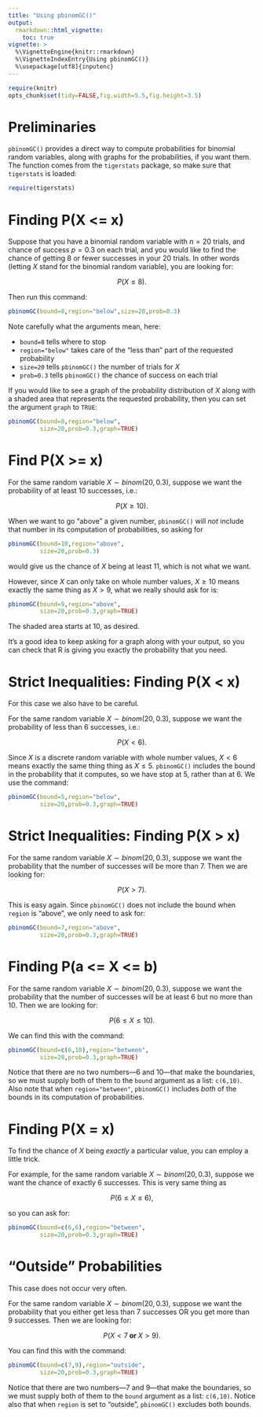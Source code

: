 ```yaml
---
title: "Using pbinomGC()"
output:
  rmarkdown::html_vignette:
    toc: true
vignette: >
  %\VignetteEngine{knitr::rmarkdown}
  %\VignetteIndexEntry{Using pbinomGC()}
  %\usepackage[utf8]{inputenc}
---
```


```r
require(knitr)
opts_chunk$set(tidy=FALSE,fig.width=5.5,fig.height=3.5)
```


# Preliminaries

`pbinomGC()` provides a direct way to compute probabilities for binomial random variables, along with graphs for the probabilities, if you want them.  The function comes from the `tigerstats` package, so make sure that `tigerstats` is loaded:

```r
require(tigerstats)
```

# Finding P(X <= x)

Suppose that you have a binomial random variable with $n=20$ trials, and chance of success $p=0.3$ on each trial, and you would like to find the chance of getting 8 or fewer successes in your 20 trials.  In other words (letting $X$ stand for the binomial random variable), you are looking for:

$$P(X \leq 8).$$

Then run this command:

```r
pbinomGC(bound=8,region="below",size=20,prob=0.3)
```

Note carefully what the arguments mean, here:

* `bound=8` tells where to stop
* `region="below"` takes care of the "less than" part of the requested probability
* `size=20` tells `pbinomGC()` the number of trials for $X$
* `prob=0.3` tells `pbinomGC()` the chance of success on each trial

If you would like to see a graph of the probability distribution of $X$ along with a shaded area that represents the requested probability, then you can set the argument `graph` to `TRUE`:

```r
pbinomGC(bound=8,region="below",
         size=20,prob=0.3,graph=TRUE)
```


# Find P(X >= x)

For the same random variable $X \sim binom(20,0.3)$, suppose we want the probability of at least 10 successes, i.e.:

$$P(X \geq 10).$$

When we want to go "above" a given number, `pbinomGC()` will *not* include that number in its computation of probabilities, so asking for

```r
pbinomGC(bound=10,region="above",
         size=20,prob=0.3)
```

would give us the chance of $X$ being at least 11, which is not what we want.

However, since $X$ can only take on whole number values, $X \geq 10$ means exactly the same thing as $X > 9$, what we really should ask for is:

```r
pbinomGC(bound=9,region="above",
         size=20,prob=0.3,graph=TRUE)
```

The shaded area starts at 10, as desired.

It's a good idea to keep asking for a graph along with your output, so you can check that R is giving you exactly the probability that you need.

# Strict Inequalities:  Finding P(X < x)

For this case we also have to be careful.

For the same random variable $X \sim binom(20,0.3)$, suppose we want the probability of less than 6 successes, i.e.:

$$P(X < 6).$$

Since $X$ is a discrete random variable with whole number values, $X < 6$ means exactly the same thing thing as $X \leq 5$.  `pbinomGC()` includes the bound in the probability that it computes, so we have stop at 5, rather than at 6.  We use the command:

```r
pbinomGC(bound=5,region="below",
         size=20,prob=0.3,graph=TRUE)
```

# Strict Inequalities:  Finding P(X > x)

For the same random variable $X \sim binom(20,0.3)$, suppose we want the probability that the number of successes will be more than 7.  Then we are looking for:

$$P(X > 7).$$

This is easy again.  Since `pbinomGC()` does not include the bound when `region` is "above", we only need to ask for:


```r
pbinomGC(bound=7,region="above",
         size=20,prob=0.3,graph=TRUE)
```

# Finding P(a <= X <= b)

For the same random variable $X \sim binom(20,0.3)$, suppose we want the probability that the number of successes will be at least 6 but no more than 10.  Then we are looking for:

$$P(6 \leq X \leq 10).$$

We can find this with the command:

```r
pbinomGC(bound=c(6,10),region="between",
         size=20,prob=0.3,graph=TRUE)
```
Notice that there are no two numbers---6 and 10---that make the boundaries, so we must supply both of them to the `bound` argument as a list:  `c(6,10)`.  Also note that when `region="between"`, `pbinomGC()` includes *both* of the bounds in its computation of probabilities.

# Finding P(X = x)

To find the chance of $X$ being *exactly* a particular value, you can employ a little trick.

For example, for the same random variable $X \sim binom(20,0.3)$, suppose we want the chance of exactly 6 successes.  This is very same thing as

$$P(6 \leq X \leq 6),$$

so you can ask for:

```r
pbinomGC(bound=c(6,6),region="between",
         size=20,prob=0.3,graph=TRUE)
```



# "Outside" Probabilities

This case does not occur very often.

For the same random variable $X \sim binom(20,0.3)$, suppose we want the probability that you either get less than 7 successes OR you get more than 9 successes.  Then we are looking for:

$$P(X < 7 \textbf{ or } X > 9).$$


You can find this with the command:

```r
pbinomGC(bound=c(7,9),region="outside",
         size=20,prob=0.3,graph=TRUE)
```
Notice that there are two numbers---7 and 9---that make the boundaries, so we must supply both of them to the `bound` argument as a list:  `c(6,10)`.  Notice also that when `region` is set to "outside", `pbinomGC()` excludes both bounds.

